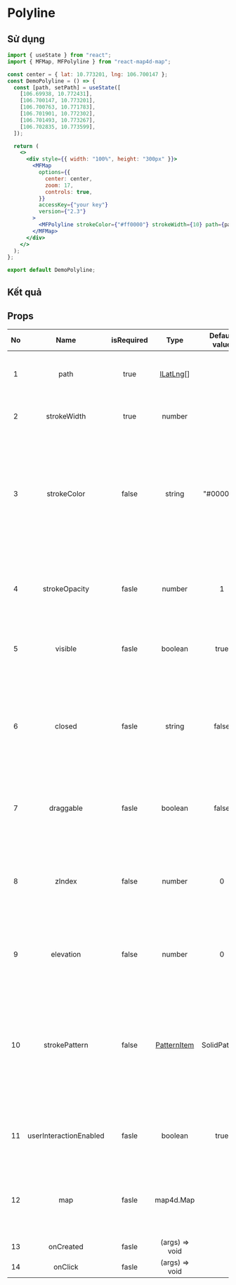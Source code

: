 # Polyline

## Sử dụng

```jsx filename="demo.js" copy
import { useState } from "react";
import { MFMap, MFPolyline } from "react-map4d-map";

const center = { lat: 10.773201, lng: 106.700147 };
const DemoPolyline = () => {
  const [path, setPath] = useState([
    [106.69938, 10.772431],
    [106.700147, 10.773201],
    [106.700763, 10.771783],
    [106.701901, 10.772302],
    [106.701493, 10.773267],
    [106.702835, 10.773599],
  ]);

  return (
    <>
      <div style={{ width: "100%", height: "300px" }}>
        <MFMap
          options={{
            center: center,
            zoom: 17,
            controls: true,
          }}
          accessKey={"your key"}
          version={"2.3"}
        >
          <MFPolyline strokeColor={"#ff0000"} strokeWidth={10} path={path} />
        </MFMap>
      </div>
    </>
  );
};

export default DemoPolyline;
```

## Kết quả


<DemoPolyline />

## Props

| No  |          Name          | isRequired |                                           Type                                           | Default value |                                                                      Description                                                                       |
| :-: | :--------------------: | :--------: | :--------------------------------------------------------------------------------------: | :-----------: | :----------------------------------------------------------------------------------------------------------------------------------------------------: |
|  1  |          path          |    true    | [ILatLng](https://docs.map4d.vn/map4d-map/web/v2.4/#/reference/coordinates?id=ilatlng)[] |               |         Truyền vào một mảng các tọa độ [ILatLng](https://docs.map4d.vn/map4d-map/web/v2.4/#/reference/coordinates?id=ilatlng) để tạo Polyline          |
|  2  |      strokeWidth       |    true    |                                          number                                          |               |                                                    Chỉ định độ rộng của Polyline theo đơn vị point                                                     |
|  3  |      strokeColor       |   false    |                                          string                                          |   "#0000FF"   |       Chỉ định màu sắc của Polyline theo mã HEX (ví dụ "#FF0000"). Tham số này không hỗ trợ chỉ định màu theo tên (ví dụ: red, green, blue, ...)       |
|  4  |     strokeOpacity      |   fasle    |                                          number                                          |       1       |                               Chỉ định độ trong suốt của Polyline, khoảng giá trị của nó nằm trong khoảng từ 0.0 đến 1.0                               |
|  5  |        visible         |   fasle    |                                         boolean                                          |     true      |                                                    Xác định Polyline có thể ẩn hay hiện trên bản đồ                                                    |
|  6  |         closed         |   fasle    |                                          string                                          |     false     |   Chỉ định Polyline có nối điểm đầu và điểm cuối lại với nhau hay không. Nếu bạn chỉ định thuộc tính này bằng true thì bạn sẽ được một hình đa giác    |
|  7  |       draggable        |   fasle    |                                         boolean                                          |     false     |                                             Cho phép người dùng có thể kéo Polyline trên bản đồ hay không                                              |
|  8  |         zIndex         |   false    |                                          number                                          |       0       |                      Chỉ định thứ tự chồng nhau giữa các Polyline với nhau hoặc giữa Polyline với các đối tượng khác trên bản đồ                       |
|  9  |       elevation        |   false    |                                          number                                          |       0       |                                            Chỉ định độ cao của Polyline so với mực nước biển, đơn vị là mét                                            |
| 10  |     strokePattern      |   false    |  [PatternItem](https://docs.map4d.vn/map4d-map/web/v2.4/#/reference/map?id=patternitem)  | SolidPattern  | Chỉ định kiểu vẽ của Polyline (SolidPattern, DashPattern, DotPattern hay IconPattern) Chỉ định độ cao của Polyline so với mực nước biển, đơn vị là mét |
| 11  | userInteractionEnabled |   fasle    |                                         boolean                                          |     true      |                                            Cho phép người dùng có thể tương tác được với Polyline hay không                                            |
| 12  |          map           |   fasle    |                                        map4d.Map                                         |               |                                   Hiển thị Polyline ở map nào, nếu không có sẽ hiển thị ở map gần nhất chứa Polyline                                   |
| 13  |       onCreated        |   fasle    |                                      (args) => void                                      |               |                                                               Event sau khi tạo Polyline                                                               |
| 14  |        onClick         |   fasle    |                                      (args) => void                                      |               |                                                                  Event click polyline                                                                  |
